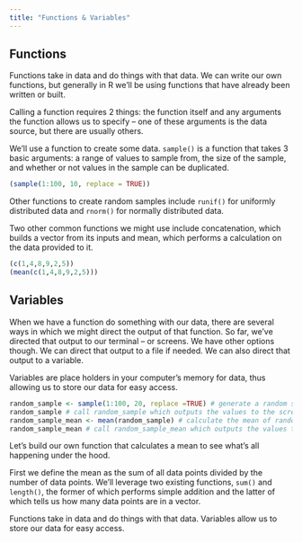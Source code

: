 ```yaml
---
title: "Functions & Variables"
---
```


## Functions

Functions take in data and do things with that data. We can write our own functions, but generally in R we'll be using functions that have already been written or built.

Calling a function requires 2 things: the function itself and any arguments the function allows us to specify -- one of these arguments is the data source, but there are usually others.

We'll use a function to create some data. `sample()` is a function that takes 3 basic arguments: a range of values to sample from, the size of the sample, and whether or not values in the sample can be duplicated.

```r
(sample(1:100, 10, replace = TRUE))
```

<div class = "note">
Other functions to create random samples include `runif()` for uniformly distributed data and `rnorm()` for normally distributed data.
</div>

Two other common functions we might use include concatenation, which builds a vector from its inputs and mean, which performs a calculation on the data provided to it.

```r
(c(1,4,8,9,2,5))
(mean(c(1,4,8,9,2,5)))
```

## Variables

When we have a function do something with our data, there are several ways in which we might direct the output of that function. So far, we've directed that output to our terminal -- or screens. We have other options though. We can direct that output to a file if needed. We can also direct that output to a variable.

Variables are place holders in your computer's memory for data, thus allowing us to store our data for easy access.

```r
random_sample <- sample(1:100, 20, replace =TRUE) # generate a random sample of 20 data points and store it in a variable called random_sample
random_sample # call random_sample which outputs the values to the screen
random_sample_mean <- mean(random_sample) # calculate the mean of random_sample and store it in a variable called random_sample_mean
random_sample_mean # call random_sample_mean which outputs the values to the screen
```

<div class = 'exercise'>
Let's build our own function that calculates a mean to see what's all happening under the hood.

First we define the mean as the sum of all data points divided by the number of data points. We'll leverage two existing functions, `sum()` and `length()`, the former of which performs simple addition and the latter of which tells us how many data points are in a vector.
</div>

<div class = 'summary'>
Functions take in data and do things with that data. Variables allow us to store our data for easy access.
</div>